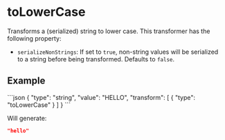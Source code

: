 
# toLowerCase

Transforms a (serialized) string to lower case.
This transformer has the following property:

- `serializeNonStrings`: If set to `true`, non-string values will be serialized to a
  string before being transformed. Defaults to `false`.

## Example

<RunCode>
```json
{
  "type": "string",
  "value": "HELLO",
  "transform": [
    {
      "type": "toLowerCase"
    }
  ]
}
```
</RunCode>

Will generate:

```json
"hello"
```

